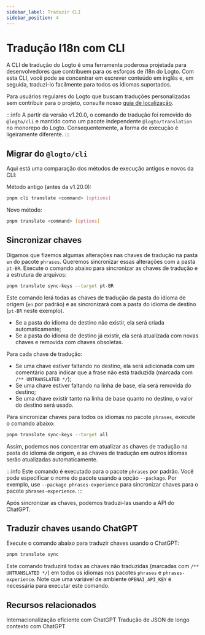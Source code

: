 ```yaml
---
sidebar_label: Traduzir CLI
sidebar_position: 4
---
```


# Tradução I18n com CLI

A CLI de tradução do Logto é uma ferramenta poderosa projetada para desenvolvedores que contribuem para os esforços de i18n do Logto. Com esta CLI, você pode se concentrar em escrever conteúdo em inglês e, em seguida, traduzi-lo facilmente para todos os idiomas suportados.

Para usuários regulares do Logto que buscam traduções personalizadas sem contribuir para o projeto, consulte nosso [guia de localização](/customization/localized-languages/).

:::info
A partir da versão v1.20.0, o comando de tradução foi removido do `@logto/cli` e mantido como um pacote independente `@logto/translation` no monorepo do Logto. Consequentemente, a forma de execução é ligeiramente diferente.
:::

## Migrar do `@logto/cli`

Aqui está uma comparação dos métodos de execução antigos e novos da CLI:

Método antigo (antes da v1.20.0):

```bash
pnpm cli translate <command> [options]
```

Novo método:

```bash
pnpm translate <command> [options]
```

## Sincronizar chaves

Digamos que fizemos algumas alterações nas chaves de tradução na pasta `en` do pacote `phrases`. Queremos sincronizar essas alterações com a pasta `pt-BR`. Execute o comando abaixo para sincronizar as chaves de tradução e a estrutura de arquivos:

```bash
pnpm translate sync-keys --target pt-BR
```

Este comando lerá todas as chaves de tradução da pasta do idioma de origem (`en` por padrão) e as sincronizará com a pasta do idioma de destino (`pt-BR` neste exemplo).

- Se a pasta do idioma de destino não existir, ela será criada automaticamente;
- Se a pasta do idioma de destino já existir, ela será atualizada com novas chaves e removida com chaves obsoletas.

Para cada chave de tradução:

- Se uma chave estiver faltando no destino, ela será adicionada com um comentário para indicar que a frase não está traduzida (marcada com `/** UNTRANSLATED */`);
- Se uma chave estiver faltando na linha de base, ela será removida do destino;
- Se uma chave existir tanto na linha de base quanto no destino, o valor do destino será usado.

Para sincronizar chaves para todos os idiomas no pacote `phrases`, execute o comando abaixo:

```bash
pnpm translate sync-keys --target all
```

Assim, podemos nos concentrar em atualizar as chaves de tradução na pasta do idioma de origem, e as chaves de tradução em outros idiomas serão atualizadas automaticamente.

:::info
Este comando é executado para o pacote `phrases` por padrão. Você pode especificar o nome do pacote usando a opção `--package`. Por exemplo, use `--package phrases-experience` para sincronizar chaves para o pacote `phrases-experience`.
:::

Após sincronizar as chaves, podemos traduzi-las usando a API do ChatGPT.

## Traduzir chaves usando ChatGPT

Execute o comando abaixo para traduzir chaves usando o ChatGPT:

```bash
pnpm translate sync
```

Este comando traduzirá todas as chaves não traduzidas (marcadas com `/** UNTRANSLATED */`) em todos os idiomas nos pacotes `phrases` e `phrases-experience`. Note que uma variável de ambiente `OPENAI_API_KEY` é necessária para executar este comando.

## Recursos relacionados

<Url href="https://blog.logto.io/efficient-internationalization-with-chatgpt">
  Internacionalização eficiente com ChatGPT
</Url>

<Url href="https://blog.logto.io/long-context-json-translation-with-chat-gpt">
  Tradução de JSON de longo contexto com ChatGPT
</Url>
